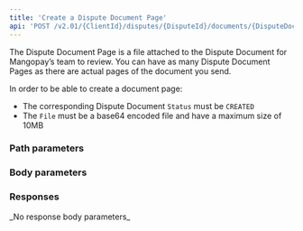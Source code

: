 ```yaml
---
title: 'Create a Dispute Document Page'  
api: 'POST /v2.01/{ClientId}/disputes/{DisputeId}/documents/{DisputeDocumentId}/pages'  
---
```




The Dispute Document Page is a file attached to the Dispute Document for Mangopay’s team to review. You can have as many Dispute Document Pages as there are actual pages of the document you send.  

In order to be able to create a document page:  
- The corresponding Dispute Document `Status` must be `CREATED`  
- The `File` must be a base64 encoded file and have a maximum size of 10MB  

### Path parameters  

<DisputeId />  

<DisputeDocumentId />  

### Body parameters  

<File />  

### Responses  

<AccordionGroup>

<Accordion title="204 - No content (upload successful)">
_No response body parameters_
</Accordion>

</AccordionGroup>  

<ResponseExample>  

</ResponseExample>  

<RequestExample>  
    <RestCreateDisputeDocumentPage />
    <CreateDisputeDocumentPagePython />
</RequestExample>